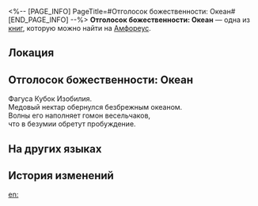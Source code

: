 <%-- [PAGE_INFO]
PageTitle=#Отголосок божественности: Океан#
[END_PAGE_INFO] --%>
{{Дополнить}}
{{Книга Инфобокс
|id           = 475
|partIds      = 190786
|Название     = 
|Изображение  = Предмет Книга Амфореус 3.png
|Мир          = Амфореус
|Томов        = 1
|Автор        = <!--нужно добавить-->
|Описание     = Воспоминания о чудесах титана. Лишь те, кому было даровано благословение, способны услышать священное эхо... Слушайте! Медовый нектар в этом кубке способен сбить с ног, подобно гигантской волне.
|Том1         = {{tx}}
|Источник1    = {{tx|Отсутствует источник}}
|Персонажи    = 
|Фракции      = 
}}
'''Отголосок божественности: Океан''' — одна из [[Книги|книг]], которую можно найти на [[Амфореус]].

==Локация==
{{Отметка карты|<!--название карты-->|<!--id отметки-->}}

==Отголосок божественности: Океан==
Фагуса Кубок Изобилия.<br />
Медовый нектар обернулся безбрежным океаном.<br />
Волны его наполняет гомон весельчаков,<br />
что в безумии обретут пробуждение.

==На других языках==
{{На других языках
|en   = Divine Echo: Ocean
|zhs  = 神性的回响：海洋
|zht  = 神性的迴響：海洋
|ja   = 神性の反響：海洋
|ko   = 신성의 메아리: 바다
|es   = Eco divino: Océano
|fr   = Écho divin des Océans
|ru   = Отголосок божественности: Океан
|th   = แว่วเสียงศักดิ์สิทธิ์: มหาสมุทร
|vi   = Tiếng Vọng Thần Tính: Biển Cả
|de   = Göttliches Echo: Ozean
|id   = Gema Ilahi: Samudra
|pt   = Eco Divino: Oceano
}}

==История изменений==
{{История изменений|3.5}}

[[en:]]